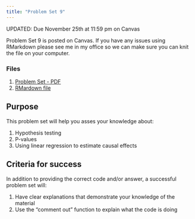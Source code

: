 ```yaml
---
title: "Problem Set 9"
---
```


:::{.callout-important}
UPDATED: Due November 25th at 11:59 pm on Canvas
:::

Problem Set 9 is posted on Canvas. If you have any issues using RMarkdown please see me in my office so we can make sure you can knit the file on your computer.

### Files

1. [Problem Set - PDF](https://agnesscott.instructure.com/files/770105/download?download_frd=1)
2. [RMardown file](https://agnesscott.instructure.com/files/770104/download?download_frd=1)


## Purpose

This problem set will help you asses your knowledge about:

1. Hypothesis testing
2. P-values
3. Using linear regression to estimate causal effects



## Criteria for success

In addition to providing the correct code and/or answer, a successful problem set will:

1. Have clear explanations that demonstrate your knowledge of the material
2. Use the "comment out" function to explain what the code is doing



